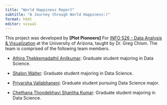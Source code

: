 ```yaml
---
title: "World Happiness Report"
subtitle: "A Journey through World Happiness:)"
format: html
editor: visual
---
```


This project was developed by **\[Plot Pioneers\]** For [INFO 526 - Data Analysis & Visualization](https://datavizaz.org/) at the University of Arizona, taught by Dr. Greg Chism. The team is comprised of the following team members.

-   [Athira Thekkemadathil Anilkumar](https://github.com/AthiraThekkemadathilAnilkumar): Graduate student majoring in Data Science.

-   [Shalon Walter](https://github.com/shalonwalter): Graduate student majoring in Data Science.

-   [Priyarsha Vallabhaneni](https://github.com/Priyarsha31): Graduate student pursuing Data Science major.

-   [Chethana Thondebhavi Shantha Kumar](https://github.com/Chethana-16): Graduate student majoring in Data Science.
